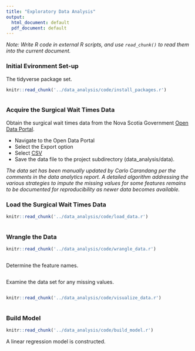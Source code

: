 ```yaml
---
title: "Exploratory Data Analysis"
output:
  html_document: default
  pdf_document: default
---
```


_Note: Write R code in external R scripts, and use `read_chunk()` to read them into the current document._

### Initial Evironment Set-up

The tidyverse package set.

```r
knitr::read_chunk('../data_analysis/code/install_packages.r')
```

```r
```

### Acquire the Surgical Wait Times Data

Obtain the surgical wait times data from the Nova Scotia Government [Open Data Portal](https://data.novascotia.ca).

- Navigate to the Open Data Portal
- Select the Export option
- Select [CSV](https://data.novascotia.ca/api/views/wu5w-qxki/rows.csv?accessType=DOWNLOAD)
- Save the data file to the project subdirectory (data_analysis/data).

_The data set has been manually updated by Carlo Carandang per the comments in the data analytics report. A detailed algorithm addressing the various strategies to impute the missing values for some features remains to be documented for reproducibility as newer data becomes available._

### Load the Surgical Wait Times Data

```r
knitr::read_chunk('../data_analysis/code/load_data.r')
```

```r
```

### Wrangle the Data

```r
knitr::read_chunk('../data_analysis/code/wrangle_data.r')
```

```r
```

Determine the feature names.

```r
```

Examine the data set for any missing values.

```r
```

```r
knitr::read_chunk('../data_analysis/code/visualize_data.r')
```

```r
```

### Build Model

```r
knitr::read_chunk('../data_analysis/code/build_model.r')
```

A linear regression model is constructed.

```r
```

```r
``` 

```r
```
